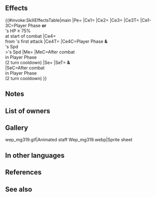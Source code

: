 {{About|the weapon Gullveig|the character Gullveig|Gullveig}}{{Weapon Infobox
|weaponName=Gullveig
|wikiName=Gullveig (weapon)
|tagid=SID_グルヴェイグ
|intID=3379
|exclusive=1
|weaponType=Colorless Tome
|cost=400
|might=14
|range=2
|cooldown=-1
|effect=Accelerates Special trigger (cooldown count-1). If unit initiates combat or if foe's HP ≥ 75% at start of combat, grants Atk/Spd/Def/Res+5 to unit and neutralizes effects that guarantee foe's follow-up attacks and effects that prevent unit's follow-up attacks during combat. If unit initiates combat and unit's Spd > foe's Spd, reduces damage from foe's first attack during combat by 60%. If unit initiates combat, grants another action to unit after combat, and inflicts "restricts movement to 1 space" on unit and Pair Up cohort through their next action. (Will not trigger again for 2 turns after triggering.)
|statModifiers=0,14,0,0,0
|required=Atlas (weapon)
|properties=random_owner,enemy_only
}}
==Effects==
{{#invoke:SkillEffectsTable|main
|Pe={{Eft|Accelerate Special}}
|Ce1={{Eft|Temporary buffs|Atk/Spd/Def/Res|5}}
|Ce2={{Eft|Neutralize Prevent Follow-Ups}}
|Ce3={{Eft|Neutralize Guaranteed Follow-Ups}}
|Ce3T={{Tgt|Foe}}
|Ce1-3C=Player Phase '''or'''<br>{{Tgt|Foe}}'s HP ≥ 75%<br>at start of combat
|Ce4={{Eft|Damage Reduction|60%}}<br>from {{Tgt|Foe}}'s first attack
|Ce4T={{Tgt|Unit}}
|Ce4C=Player Phase '''&'''<br> {{Tgt|Unit}}'s Spd<br>>{{Tgt|Foe}}'s Spd
|Me={{Eft|Another Action}}
|MeC=After combat<br>in Player Phase<br>(2 turn cooldown)
|Se={{SEt|Gravity}}
|SeT={{Tgt|Unit}} '''&'''<br>{{Tgt|Cohort}}
|SeC=After combat<br>in Player Phase<br>(2 turn cooldown)
}}
==Notes==
{{IfUnitInitiates}}
{{Temporary buffs}}
{{Follow-up effect neutralization}}
{{DamagePercentageReduction}}
{{Galeforce notes}}
{{Gravity}}
==List of owners==
{{Skill Hero List}}
==Gallery==
<gallery>
wep_mg319.gif|Animated staff
Wep_mg319.webp|Sprite sheet
</gallery>
==In other languages==
{{OtherLanguages
|english=Gullveig
|japanese=グルヴェイグ
|german=Gullveig
|spanishEU=Gullveig
|spanishLA=Gullveig
|french=Gullveig
|italian=Gullveig
|chineseTW=古爾維格
|portuguese=Gullveig
}}
==References==
<references/>
==See also==
{{See also skills|cond=Description LIKE '%if unit initiates%after combat%another action to unit%' OR  Description LIKE '%if unit initiates%another action to unit%after combat%' AND Description NOT LIKE '%if unit initiates%assist%another action%' OR Description LIKE '%if unit initiates%grants unit another action%after combat%'}}
{{Weapons Navbox}}